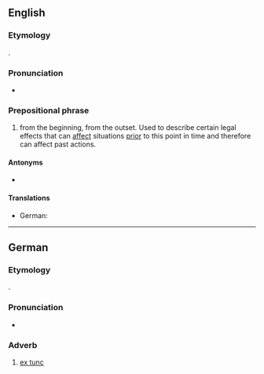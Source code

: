 ==English==

===Etymology===
{{bor+|en|la|ex tunc||from the beginning|lit=from then}}.

===Pronunciation===
* {{IPA|en|/ˌɛks ˈtʌŋk/}}

===Prepositional phrase===
{{en-PP}}

# {{lb|en|legal}} from the beginning, from the outset. Used to describe certain legal effects that can [[affect]] situations [[prior]] to this point in time and therefore can affect past actions.

====Antonyms====
* {{l|en|ex nunc}}

====Translations====
{{trans-top|law: from the beginning, from the outset}}
* German: {{t|de|ex tunc}}
{{trans-mid}}
{{trans-bottom}}

----

==German==

===Etymology===
{{bor+|de|la|[[ex]] [[tunc]]|lit=from then}}.

===Pronunciation===
* {{IPA|de|[ʔɛksˈtʊŋk]}}

===Adverb===
{{de-adv|head=[[ex]] [[tunc]]}}

# {{lb|de|legal}} [[#English|ex tunc]]
#: {{ant|de|ex nunc}}